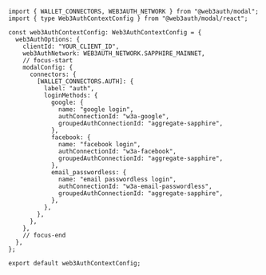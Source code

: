```tsx title="web3authContext.tsx"
import { WALLET_CONNECTORS, WEB3AUTH_NETWORK } from "@web3auth/modal";
import { type Web3AuthContextConfig } from "@web3auth/modal/react";

const web3AuthContextConfig: Web3AuthContextConfig = {
  web3AuthOptions: {
    clientId: "YOUR_CLIENT_ID",
    web3AuthNetwork: WEB3AUTH_NETWORK.SAPPHIRE_MAINNET,
    // focus-start
    modalConfig: {
      connectors: {
        [WALLET_CONNECTORS.AUTH]: {
          label: "auth",
          loginMethods: {
            google: {
              name: "google login",
              authConnectionId: "w3a-google",
              groupedAuthConnectionId: "aggregate-sapphire",
            },
            facebook: {
              name: "facebook login",
              authConnectionId: "w3a-facebook",
              groupedAuthConnectionId: "aggregate-sapphire",
            },
            email_passwordless: {
              name: "email passwordless login",
              authConnectionId: "w3a-email-passwordless",
              groupedAuthConnectionId: "aggregate-sapphire",
            },
          },
        },
      },
    },
    // focus-end
  },
};

export default web3AuthContextConfig;
```
